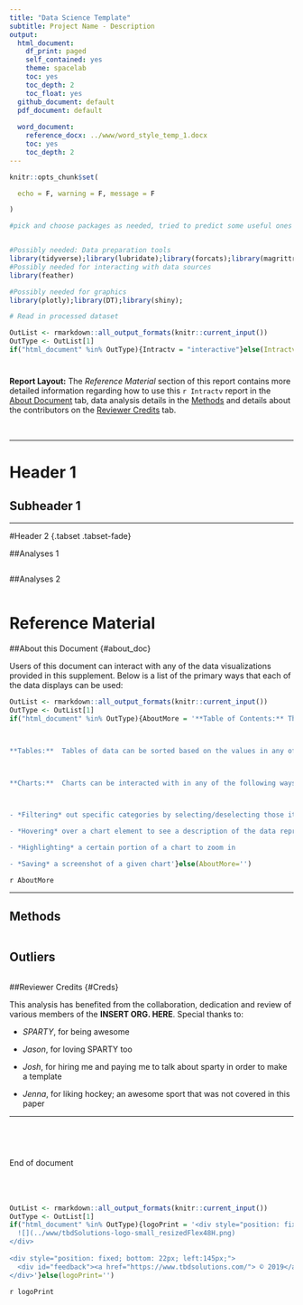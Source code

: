 ```yaml
---
title: "Data Science Template"
subtitle: Project Name - Description
output:
  html_document:
    df_print: paged
    self_contained: yes
    theme: spacelab
    toc: yes
    toc_depth: 2
    toc_float: yes
  github_document: default
  pdf_document: default
    
  word_document:
    reference_docx: ../www/word_style_temp_1.docx
    toc: yes
    toc_depth: 2
---
```



[comment]: #Use this template for html or word

[comment]: #Knit setup
```r

knitr::opts_chunk$set(

  echo = F, warning = F, message = F

)
```
[comment]:#knit package and data file loading
```r
#pick and choose packages as needed, tried to predict some useful ones


#Possibly needed: Data preparation tools
library(tidyverse);library(lubridate);library(forcats);library(magrittr);
#Possibly needed for interacting with data sources
library(feather)

#Possibly needed for graphics
library(plotly);library(DT);library(shiny);

# Read in processed dataset 

```


[comment]:#DOCUMENT BEGIN

[comment]: # formatting keeps html andword happy in same template
```r
OutList <- rmarkdown::all_output_formats(knitr::current_input())
OutType <- OutList[1]
if("html_document" %in% OutType){Intractv = "interactive"}else(Intractv='')

```


#
**Report Layout:**<n/>
The *Reference Material* section of this report contains more detailed information regarding how to use this `r Intractv` report in the [About Document](#about_doc) tab, data analysis details in the [Methods](#methods-1) and details about the contributors on the [Reviewer Credits]({#creds}) tab.  



<br>

---



# Header 1 
[comment]:#intended as intro section, no tabs


## Subheader 1



---


#Header 2  {.tabset .tabset-fade}

##Analyses 1


```r


```



##Analyses 2


```r

```






# Reference Material {.tabset .tabset-fade}

##About this Document {#about_doc}


Users of this document can interact with any of the data visualizations provided in this supplement.  Below is a list of the primary ways that each of the data displays can be used:


[comment]: # formatting keeps html andword happy in same template
```r
OutList <- rmarkdown::all_output_formats(knitr::current_input())
OutType <- OutList[1]
if("html_document" %in% OutType){AboutMore = '**Table of Contents:** The table of contents at the left side of the document can be used to navigate throughout the document.  When the user selects a section of the table of contents, the subsections will expand to allow for detailed selection of the portion of document that a user wishes to investigate.



**Tables:**  Tables of data can be sorted based on the values in any of their columns.  When a table contains many values, it can be expanded or truncated to show a certain number of rows at a time.  In some cases, tables can be filtered based on the values in their columns.



**Charts:**  Charts can be interacted with in any of the following ways:



- *Filtering* out specific categories by selecting/deselecting those items in the chart legend

- *Hovering* over a chart element to see a description of the data represented

- *Highlighting* a certain portion of a chart to zoom in

- *Saving* a screenshot of a given chart'}else(AboutMore='')

```
`r AboutMore`


---


## Methods {#methods-1}


```r


```

## Outliers 


```r


```


##Reviewer Credits {#Creds}

This analysis has benefited from the collaboration, dedication and review of various members of the **INSERT ORG. HERE**.  Special thanks to:


- *SPARTY*, for being awesome

- *Jason*, for loving SPARTY too

- *Josh*, for hiring me and paying me to talk about sparty in order to make a template

- *Jenna*, for liking hockey; an awesome sport that was not covered in this paper 



---





#
<br>
<br>
End of document
<br>
<br>
<br>
<br>



[comment]: # formatting keeps html andword happy in same template
```r
OutList <- rmarkdown::all_output_formats(knitr::current_input())
OutType <- OutList[1]
if("html_document" %in% OutType){logoPrint = '<div style="position: fixed; bottom: 10px; left: 2px;">
  ![](../www/tbdSolutions-logo-small_resizedFlex48H.png)
</div>
   
<div style="position: fixed; bottom: 22px; left:145px;">
  <div id="feedback"><a href="https://www.tbdsolutions.com/"> © 2019</a></div>
</div>'}else(logoPrint='')

```
`r logoPrint`

